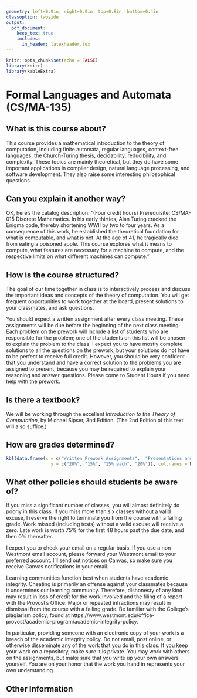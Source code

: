 ```yaml
---
geometry: left=0.9in, right=0.9in, top=0.8in, bottom=0.4in
classoption: twoside
output: 
  pdf_document:
    keep_tex: true
    includes:
      in_header: latexheader.tex
---
```


```r
knitr::opts_chunk$set(echo = FALSE)
library(knitr)
library(kableExtra)
```

# Formal Languages and Automata (CS/MA-135) 

## What is this course about?

This course provides a mathematical introduction to the theory of computation, including finite automata, regular languages, context-free languages, the Church-Turing thesis, decidability, reducibility, and complexity. These topics are mainly theoretical, but they do have some important applications in compiler design, natural language processing, and software development. They also raise some interesting philosophical questions.

## Can you explain it another way?

OK, here's the catalog description: "(Four credit hours) Prerequisite: CS/MA-015 Discrete Mathematics.  In his early  thirties,  Alan Turing cracked the Enigma code, thereby shortening WWII by two to four years. As a consequence of this work, he established the theoretical foundation for what is computable, and what is not. At the age of 41, he tragically died from eating a poisoned apple. This course explores what it means to compute, what features are necessary for a machine to compute, and the respective limits on what different machines can compute."

## How is the course structured?

The goal of our time together in class is to interactively process and discuss the important ideas and concepts of the theory of computation. You will get frequent opportunities to work together at the board, present solutions to your classmates, and ask questions.

You should expect a written \textbf{prework} assignment after every class meeting. These assignments will be due before the beginning of the next class meeting.  Each problem on the prework will include a list of students who are responsible for \textbf{presenting} the problem; one of the students on this list will be chosen to explain the problem to the class. I expect you to have mostly complete solutions to all the questions on the prework, but your solutions do not have to be perfect to receive full credit. However, you should be very confident that you understand and have a correct solution to the problems you are assigned to present, because you may be required to explain your reasoning and answer questions. Please come to Student Hours if you need help with the prework.

## Is there a textbook?

We will be working through the excellent *Introduction to the Theory of Computation*, by Michael Sipser, 3nd Edition. (The 2nd Edition of this text will also suffice.)

## How are grades determined?

```r
kbl(data.frame(x = c("Written Prework Assignments",  "Presentations and Participation", "Exams (3)", "Final Exam"),
                 y = c("20%", "15%", "15% each", "20%")), col.names = NULL, booktabs = TRUE)
```

## What other policies should students be aware of?

If you miss a significant number of classes, you will almost definitely do poorly in this class.  If you miss more than six classes without a valid excuse, I reserve the right to terminate you from the course with a failing grade.  Work missed (including tests) without a valid excuse will receive a zero. Late work is worth 75% for the first 48 hours past the due date, and then 0% thereafter.

I expect you to check your email on a regular basis.  If you use a non-Westmont email account, please forward your Westmont email to your preferred account. I'll send out notices on Canvas, so make sure you receive Canvas notifications in your email.

Learning communities function best when students have academic integrity.  Cheating is primarily an offense against your classmates because it undermines our learning community.  Therefore, dishonesty of any kind may result in loss of credit for the work involved and the filing of a report with the Provost's Office. Major or repeated infractions may result in dismissal from the course with a failing grade. Be familiar with the College's plagiarism policy, found at https://www.westmont.edu/office-provost/academic-program/academic-integrity-policy.

In particular, providing someone with an electronic copy of your work is a breach of the academic integrity policy. Do not email, post online, or otherwise disseminate any of the work that you do in this class. If you keep your work on a repository, make sure it is private. You may work with others on the assignments, but make sure that you write up your own answers yourself. You are on your honor that the work you hand in represents your own understanding.

## Other Information

\begin{description} 

\item[Professor:] David J. Hunter, Ph.D.
  (\verb!dhunter@westmont.edu!). Student hours are on Tuesdays from 1:00--3:20pm and Thursdays from 2:00--4:40pm in Winter Hall 303.

 \item[Tentative Schedule:] The following schedule is a rough first approximation of the topics in \textit{Sipser} that we plan to cover; it is subject to revision at the instructor's discretion. Chapter 0 (Mathematical Notions and Terminology) should be familiar to you from Discrete Mathematics, but these topics will be reviewed as necessary when they arise.
  \begin{itemize}[noitemsep]
      \item Chapter 1: Regular Languages
         \begin{quote}
          \textit{Hour Exam \#1}     (through Chapter 1)
         \end{quote}
      \item Chapter 2: Context-Free Languages
      \item Chapter 3: The Church-Turing Thesis
         \begin{quote}
          \textit{Hour Exam \#2}     (through Chapter 3)
         \end{quote}
      \item Chapter 4: Decidability
      \item Chapter 5: Reducibility
         \begin{quote}
          \textit{Hour Exam \#3}     (through Chapter 5)
         \end{quote}
      \item Chapter 7: Time Complexity 
   \begin{quote}
    \textit{Final Exam}     (cumulative)
   \end{quote}
  \end{itemize}

\item[Accommodations for Students with Disabilities:] Students who choose to disclose a disability, diagnosis, or injury are encouraged to contact the Office of Disability Services (ODS) as early as possible in the semester to discuss potential accommodations for this course. Formal accommodations will only be granted for students whose diagnoses have been verified by the ODS. Accommodations are designed to minimize the impact of a diagnosis and to ensure equal access to programs for all students who have a diagnosed condition that impacts their participation in college activities. Please contact \href{mailto:ods@westmont.edu}{\tt ods@westmont.edu} or visit the website for more information: \url{https://www.westmont.edu/disability-services-welcome}. Seth Miller, Director of ODS and the ODS team are located upstairs in Voskuyl Library 310, 311A. 

\item[Program and Institutional Learning Outcomes:] The
         mathematics department at Westmont College has formulated the
         following learning outcomes for all of its classes. (PLO's)
\begin{enumerate}[noitemsep]
\item Core Knowledge: Students will demonstrate knowledge of the
                  main concepts, skills, and facts of the discipline of
                  mathematics.
\item Communication: Students will be able to communicate mathematical ideas
     following the standard conventions of writing or speaking in the
     discipline.
\item Creativity: Students will demonstrate the ability to formulate and make
     progress toward solving non-routine problems.
\item Christian Connection: Students will incorporate their mathematical skills
     and knowledge into their thinking about their vocations as followers of
     Christ.
         \end{enumerate}
         In addition, the faculty of Westmont College have established common
         learning outcomes for all courses at the institution
         (ILO's). These outcomes are summarized as follows:
(1) Christian Understanding, Practices, and Affections,
(2) Global Awareness and Diversity,
(3) Critical Thinking,
(4) Quantitative Literacy,
(5) Written Communication,
(6) Oral Communication, and
(7) Information Literacy.

\begin{itemize}[noitemsep]
    \item Demonstrate understanding of the theoretical basis for languages and computation.
             (PLO 1, ILOs 3,4)
    \item Write and evaluate mathematical arguments according to the
             standards of the discipline. (PLO 2,
              ILOs 3,5)
    \item Construct solutions to novel problems,
               demonstrating perseverance in the face of open-ended or
               partially-defined contexts. (PLO 3, ILO 3)
    \item Consider the theological implications of the subject matter. (PLO 4, ILO 1)
\end{itemize}
These outcomes will be assessed by written assignments, presentations, and written exams, as described above.

\end{description}

